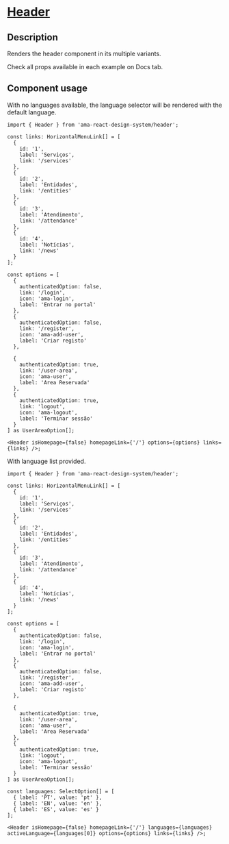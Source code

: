 
<Meta title="Components/Header/Header Docs" />

<h1 className="mb-32">
  <u>Header</u>
</h1>

<h2>Description</h2>
<p className="fs-16">Renders the header component in its multiple variants.</p>
<p className="fs-16">Check all props available in each example on Docs tab.</p>

<h2>Component usage</h2>

<p className="fs-16">With no languages available, the language selector will be rendered with the default language.</p>

```tsx
import { Header } from 'ama-react-design-system/header';

const links: HorizontalMenuLink[] = [
  {
    id: '1',
    label: 'Serviços',
    link: '/services'
  },
  {
    id: '2',
    label: 'Entidades',
    link: '/entities'
  },
  {
    id: '3',
    label: 'Atendimento',
    link: '/attendance'
  },
  {
    id: '4',
    label: 'Notícias',
    link: '/news'
  }
];

const options = [
  {
    authenticatedOption: false,
    link: '/login',
    icon: 'ama-login',
    label: 'Entrar no portal'
  },
  {
    authenticatedOption: false,
    link: '/register',
    icon: 'ama-add-user',
    label: 'Criar registo'
  },

  {
    authenticatedOption: true,
    link: '/user-area',
    icon: 'ama-user',
    label: 'Area Reservada'
  },
  {
    authenticatedOption: true,
    link: 'logout',
    icon: 'ama-logout',
    label: 'Terminar sessão'
  }
] as UserAreaOption[];

<Header isHomepage={false} homepageLink={'/'} options={options} links={links} />;
```

<p className="fs-16">With language list provided.</p>

```tsx
import { Header } from 'ama-react-design-system/header';

const links: HorizontalMenuLink[] = [
  {
    id: '1',
    label: 'Serviços',
    link: '/services'
  },
  {
    id: '2',
    label: 'Entidades',
    link: '/entities'
  },
  {
    id: '3',
    label: 'Atendimento',
    link: '/attendance'
  },
  {
    id: '4',
    label: 'Notícias',
    link: '/news'
  }
];

const options = [
  {
    authenticatedOption: false,
    link: '/login',
    icon: 'ama-login',
    label: 'Entrar no portal'
  },
  {
    authenticatedOption: false,
    link: '/register',
    icon: 'ama-add-user',
    label: 'Criar registo'
  },

  {
    authenticatedOption: true,
    link: '/user-area',
    icon: 'ama-user',
    label: 'Area Reservada'
  },
  {
    authenticatedOption: true,
    link: 'logout',
    icon: 'ama-logout',
    label: 'Terminar sessão'
  }
] as UserAreaOption[];

const languages: SelectOption[] = [
  { label: 'PT', value: 'pt' },
  { label: 'EN', value: 'en' },
  { label: 'ES', value: 'es' }
];

<Header isHomepage={false} homepageLink={'/'} languages={languages} activeLanguage={languages[0]} options={options} links={links} />;
```
